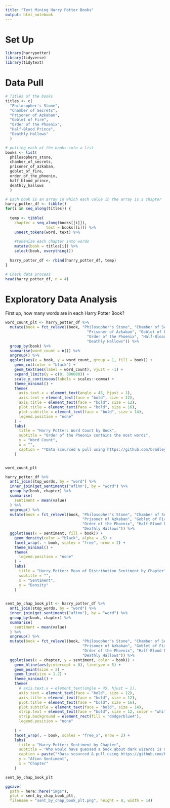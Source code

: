 ```yaml
---
title: "Text Mining Harry Potter Books"
output: html_notebook
---
```




# Set Up

```r
library(harrypotter)
library(tidyverse)
library(tidytext)
```

# Data Pull

```r
# Titles of the books
titles <- c(
  "Philosopher's Stone", 
  "Chamber of Secrets", 
  "Prisoner of Azkaban",
  "Goblet of Fire", 
  "Order of the Phoenix", 
  "Half-Blood Prince",
  "Deathly Hallows"
  )

# putting each of the books into a list
books <- list(
  philosophers_stone, 
  chamber_of_secrets, 
  prisoner_of_azkaban,
  goblet_of_fire, 
  order_of_the_phoenix, 
  half_blood_prince,
  deathly_hallows
  )

# Each book is an array in which each value in the array is a chapter 
harry_potter_df <- tibble()
for(i in seq_along(titles)) {
  
  temp <- tibble(
    chapter = seq_along(books[[i]]),
                  text = books[[i]]) %>%
    unnest_tokens(word, text) %>%
    
    #tokenize each chapter into words
    mutate(book = titles[i]) %>%
    select(book, everything())
  
  harry_potter_df <- rbind(harry_potter_df, temp)
}

# Check data process
head(harry_potter_df, n = 4)
```

# Exploratory Data Analysis


First up, how many words are in each Harry Potter Book?
```r
word_count_plt <- harry_potter_df %>% 
  mutate(book = fct_relevel(book, "Philosopher's Stone", "Chamber of Secrets",
                                    "Prisoner of Azkaban", "Goblet of Fire",
                                    "Order of the Phoenix", "Half-Blood Prince",
                                    "Deathly Hallows")) %>% 
  group_by(book) %>%
  summarise(word_count = n()) %>% 
  ungroup() %>% 
  ggplot(aes(x = book, y = word_count, group = 1, fill = book)) + 
    geom_col(color = "black") + 
    geom_text(aes(label = word_count), vjust = -1) + 
    expand_limits(y = c(0, 300000)) + 
    scale_y_continuous(labels = scales::comma) + 
    theme_minimal() + 
    theme(
      axis.text.x = element_text(angle = 45, hjust = 1),
      axis.text = element_text(face = "bold", size = 12),
      axis.title = element_text(face = "bold", size = 12),
      plot.title = element_text(face = "bold", size = 16),
      plot.subtitle = element_text(face = "bold", size = 14),
      legend.position = "none"
    ) + 
    labs(
      title = "Harry Potter: Word Count by Book",
      subtitle = "Order of the Pheonix contains the most words",
      y = "Word Count",
      x = "",
      caption = "*Data scourced & pull using https://github.com/bradleyboehmke/harrypotter"
    )


word_count_plt
```

```r
harry_potter_df %>% 
  anti_join(stop_words, by = "word") %>% 
  inner_join(get_sentiments("afinn"), by = "word") %>% 
  group_by(book, chapter) %>% 
  summarise(
    sentiment = mean(value)
  ) %>% 
  ungroup() %>% 
  mutate(book = fct_relevel(book, "Philosopher's Stone", "Chamber of Secrets",
                                  "Prisoner of Azkaban", "Goblet of Fire",
                                  "Order of the Phoenix", "Half-Blood Prince",
                                  "Deathly Hallows")) %>%
  ggplot(aes(x = sentiment, fill = book)) + 
    geom_density(color = "black", alpha = .5) + 
    facet_wrap(. ~ book, scales = "free", nrow = 2) + 
    theme_minimal() +
    theme(
      legend.position = "none"
    ) + 
    labs(
      title = "Harry Potter: Mean of Distribution Sentiment by Chapter",
      subtitle = "",
      x = "Sentiment",
      y = "Density"
    )
  
```


```r
sent_by_chap_book_plt <- harry_potter_df %>% 
  anti_join(stop_words, by = "word") %>% 
  inner_join(get_sentiments("afinn"), by = "word") %>% 
  group_by(book, chapter) %>% 
  summarise(
    sentiment = mean(value)
  ) %>% 
  ungroup() %>% 
  mutate(book = fct_relevel(book, "Philosopher's Stone", "Chamber of Secrets",
                                  "Prisoner of Azkaban", "Goblet of Fire",
                                  "Order of the Phoenix", "Half-Blood Prince",
                                  "Deathly Hallows")) %>% 
  ggplot(aes(x = chapter, y = sentiment, color = book)) + 
    geom_hline(aes(yintercept = 0), linetype = 5) + 
    geom_point(size = 2) + 
    geom_line(size = 1.2) +
    theme_minimal() + 
    theme(
      # axis.text.x = element_text(angle = 45, hjust = 1),
      axis.text = element_text(face = "bold", size = 12),
      axis.title = element_text(face = "bold", size = 12),
      plot.title = element_text(face = "bold", size = 16),
      plot.subtitle = element_text(face = "bold", size = 14),
      strip.text = element_text(face = "bold", size = 12, color = "white"),
      strip.background = element_rect(fill = "dodgerblue4"),
      legend.position = "none"
      
    ) + 
    facet_wrap(. ~ book, scales = "free_x", nrow = 2) + 
    labs(
      title = "Harry Potter: Sentiment by Chapter",
      subtitle = "Who would have guessed a book about dark wizards is negative?",
      caption = paste("*Data scourced & pull using https://github.com/bradleyboehmke/harrypotter \n \n *The Number zero means neutral Sentiment"),
      y = "Afinn Sentiment",
      x = "Chapter"
    )
```

```r
sent_by_chap_book_plt
```




```r
ggsave(
  path = here::here("imgs"), 
  plot = sent_by_chap_book_plt, 
  filename = "sent_by_chap_book_plt.png", height = 8, width = 14)
```

